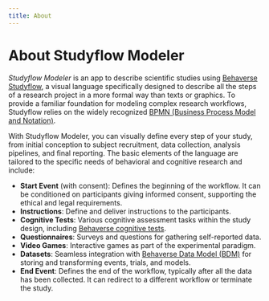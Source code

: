 ```yaml
---
title: About
---
```


<h1 className="m-8 mx-auto text-4xl font-extrabold text-red-800">About Studyflow Modeler</h1>

*Studyflow Modeler* is an app to describe scientific studies using [Behaverse Studyflow](https://behaverse.org/data-model/spec/general/studyflows), a visual language specifically designed to describe all the steps of a research project in a more formal way than texts or graphics. To provide a familiar foundation for modeling complex research workflows, Studyflow relies on the widely recognized [BPMN (Business Process Model and Notation)](https://www.bpmn.org/).

With Studyflow Modeler, you can visually define every step of your study, from initial conception to subject recruitment, data collection, analysis pipelines, and final reporting. The basic elements of the language are tailored to the specific needs of behavioral and cognitive research and include:

- **Start Event** (with consent): Defines the beginning of the workflow. It can be conditioned on participants giving informed consent, supporting the ethical and legal requirements.
- **Instructions**: Define and deliver instructions to the participants.
- **Cognitive Tests**: Various cognitive assessment tasks within the study design, including [Behaverse cognitive tests](https://behaverse.org/projects/cognitive-tests.html).
- **Questionnaires**: Surveys and questions for gathering self-reported data.
- **Video Games**: Interactive games as part of the experimental paradigm.
- **Datasets**: Seamless integration with [Behaverse Data Model (BDM)](https://behaverse.org/data-model) for storing and transforming events, trials, and models.
- **End Event**: Defines the end of the workflow, typically after all the data has been collected. It can redirect to a different workflow or terminate the study.
